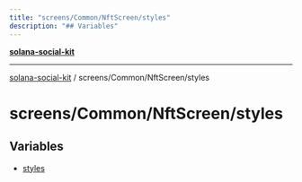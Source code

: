 ```yaml
---
title: "screens/Common/NftScreen/styles"
description: "## Variables"
---
```


[**solana-social-kit**](../../../../README.mdx)

***

[solana-social-kit](../../../../README.mdx) / screens/Common/NftScreen/styles

# screens/Common/NftScreen/styles

## Variables

- [styles](variables/styles.mdx)
